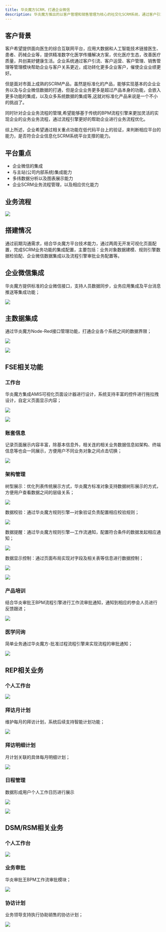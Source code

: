 ```yaml
---
title: 华炎魔方SCRM，打通企业微信
description: 华炎魔方推出的以客户管理和销售管理为核心的社交化SCRM系统，通过客户引流、客户运营、客户管理、销售管理等管理模块帮助企业与客户关系更近，成功转化更多企业客户，催使企业业绩更好；针对个性化业务华炎魔方快速调整，适配企业业务管理。
---
```


## 客户背景

客户希望提供面向医生的综合互联网平台，应用大数据和人工智能技术链接医生、患者、药械企业等，提供精准数字化医学传播解决方案，优化医疗生态，改善医疗质量，共创美好健康生活。企业系统通过客户引流、客户运营、客户管理、销售管理等管理模块帮助企业与客户关系更近，成功转化更多企业客户，催使企业业绩更好。

但是面对市面上成熟的SCRM产品，虽然是标准化的产品，能够实现基本的企业业务以及与企业微信数据的打通，但是企业业务更多是超过产品本身的功能，会嵌入更多功能的集成，以及众多系统数据的集成等,这就对标准化产品来说是一个不小的挑战了。

同时针对企业业务流程的管理,希望能够基于传统的BPM流程引擎来更加灵活的实现企业的业务业务流程，通过流程引擎更好的帮助企业进行业务流程优化。

综上所述，企业希望通过相关重点功能在低代码平台上的验证，来判断相应平台的能力，是否符合企业信息化SCRM系统平台支撑的能力。

## 平台重点

* 企业微信的集成
* 与主站(公司内部系统)集成能力
* 多纬数据分析以及图表展示能力
* 企业SCRM业务流程管理，以及相应优化能力

## 业务流程

 ![](https://console.steedos.cn/api/files/images/k45xjLo4y4KptRdRY)

## 搭建情况

通过前期沟通需求，结合华炎魔方平台技术能力，通过两周无开发可视化页面配置，完成SCRM业务功能的集成配置，主要包括：业务对象数据建模、规则引擎数据检验配、企业微信数据集成以及流程引擎审批业务配置等。

## 企业微信集成

华炎魔方提供标准的企业微信接口，支持人员数据同步，业务应用集成及平台消息推送等集成功能；

 ![](https://console.steedos.cn/api/files/images/vjC2rMLGgYmbQuPFu)

## 主数据集成

通过华炎魔方Node-Red接口管理功能，打通企业各个系统之间的数据界限；

 ![](https://console.steedos.cn/api/files/images/MoCQpvhzrHBHmFdqF)

 ![](https://console.steedos.cn/api/files/images/fLW3x6LD5YhaZcix5)

## FSE相关功能

### 工作台

华炎魔方集成AMIS可视化页面设计器进行设计，系统支持丰富的控件进行拖拉拽设计，自定义页面显示内容；

 ![](https://console.steedos.cn/api/files/images/ouvbgLXErpCBy2s8u)

 ![](https://console.steedos.cn/api/files/images/zy93Har8sJkdYcLXL)

### 账套信息

记录页面展示内容丰富，除基本信息外，相关连的相关业务数据信息如架构、终端信息等也会一同展示，方便用户不同业务对象之间点击切换；

 ![](https://console.steedos.cn/api/files/images/Q2ycZEbjdgWzJq9bs)

### 架构管理

树型展示：优化列表传统展示方式，华炎魔方标准对象支持数据树形展示的方式，方便用户查看数据之间的层级关系；

 ![](https://console.steedos.cn/api/files/images/CSqa3EriD5mvAyTra)

数据校验：通过华炎魔方规则引擎—对象验证负责配置相应校验规则；

 ![](https://console.steedos.cn/api/files/images/eYsd2PHCEordrzW4s)

数据提醒：通过华炎魔方规则引擎—工作流通知，配置符合条件的数据发起相应通知；

 ![](https://console.steedos.cn/api/files/images/YiufeSMsWbrkE89ER)

数据显示控制：通过页面布局实现对字段及相关表等信息进行数据控制；

 ![](https://console.steedos.cn/api/files/images/p8SXRhq5Aj6TXyefq)

 ![](https://console.steedos.cn/api/files/images/oSdmjfzJyWLPLeNrz)

### 产品培训

结合华炎审批王BPM流程引擎进行工作流审批通知，通知到相应的参会人员进行反馈跟进；

 ![](https://console.steedos.cn/api/files/images/p6j3d3pZFiKiYh6Mt)

### 医学问询

简单业务通过华炎魔方-批准过程流程引擎来实现流程的审批通知；

 ![](https://console.steedos.cn/api/files/images/vt9NWAZvwST3KPr6y)

## REP相关业务

### 个人工作台

 ![](https://console.steedos.cn/api/files/images/coHBMHK5AFx7S5hYh)

### 拜访月计划

维护每月的拜访计划，系统后续支持智能计划功能；

 ![](https://console.steedos.cn/api/files/images/aK3iWXWiBL4suvx7W)

### 拜访明细计划

月计划关联的具体每月明细计划；

 ![](https://console.steedos.cn/api/files/images/MbPctfgwBp5KPA4tp)

### 日程管理

数据形成用户个人工作日历进行展示

 ![](https://console.steedos.cn/api/files/images/yKxNcysQQwarTH7JZ)

 ![](https://console.steedos.cn/api/files/images/FJhnsSDNdSKTDuyb5)

## DSM/RSM相关业务

### 个人工作台

 ![](https://console.steedos.cn/api/files/images/wcJ4J4w44JmhHnyBN)

### 业务审批

华炎审批王BPM工作流审批模块；

 ![](https://console.steedos.cn/api/files/images/8QpEpWnXkRSHxL8tG)

### 协访计划

业务领导支持执行协助销售的协访计划； 

 ![](https://console.steedos.cn/api/files/images/XwEgv7FfAn4mayMWG)